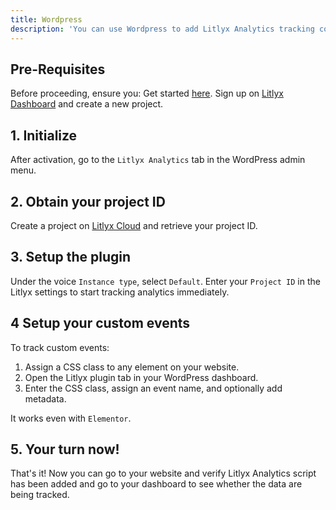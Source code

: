 ```yaml
---
title: Wordpress
description: 'You can use Wordpress to add Litlyx Analytics tracking code to your website within seconds.'
---
```


## Pre-Requisites

Before proceeding, ensure you:
<Steps>
<Step title="Configure your Wordpress Account">
    Get started [here](https://wordpress.org/documentation/article/get-started-with-wordpress/).
  </Step>
  <Step title="Get your litlyx's project ID">
    Sign up on [Litlyx Dashboard](https://dashboard.litlyx.com/) and create a new project.
  </Step>
</Steps>


## 1. Initialize

After activation, go to the `Litlyx Analytics` tab in the WordPress admin menu.

## 2. Obtain your project ID
Create a project on [Litlyx Cloud](https://dashboard.litlyx.com/)  and retrieve your project ID.

## 3. Setup the plugin

Under the voice `Instance type`, select `Default`. Enter your `Project ID` in the Litlyx settings to start tracking analytics immediately.  

## 4 Setup your custom events
To track custom events:
1. Assign a CSS class to any element on your website.
2. Open the Litlyx plugin tab in your WordPress dashboard.
3. Enter the CSS class, assign an event name, and optionally add metadata.


<Note>It works even with `Elementor`.</Note>




## 5. Your turn now!

That's it! Now you can go to your website and verify Litlyx Analytics script has been added and go to your dashboard to see whether the data are being tracked.
